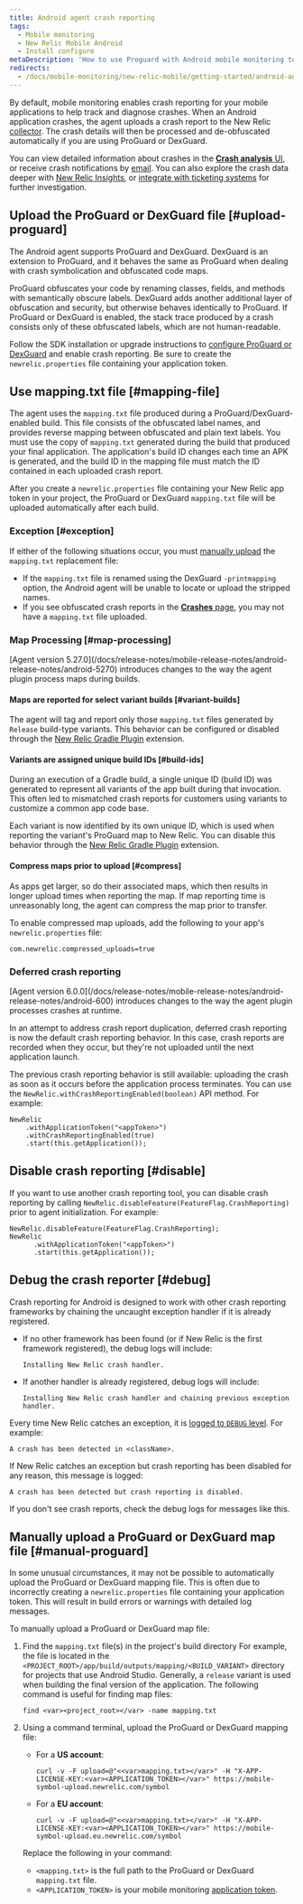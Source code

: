 ```yaml
---
title: Android agent crash reporting
tags:
  - Mobile monitoring
  - New Relic Mobile Android
  - Install configure
metaDescription: 'How to use Proguard with Android mobile monitoring to automatically process and de-obfuscate crash details.'
redirects:
  - /docs/mobile-monitoring/new-relic-mobile/getting-started/android-agent-crash-reporting
---
```


By default, mobile monitoring enables crash reporting for your mobile applications to help track and diagnose crashes. When an Android application crashes, the agent uploads a crash report to the New Relic [collector](/docs/accounts-partnerships/education/getting-started-new-relic/glossary#collector). The crash details will then be processed and de-obfuscated automatically if you are using ProGuard or DexGuard.

You can view detailed information about crashes in the [**Crash analysis** UI](/docs/mobile-monitoring/mobile-monitoring-ui/crashes/crash-analysis-group-filter-your-crashes), or receive crash notifications by [email](/docs/mobile-monitoring/mobile-monitoring-ui/crashes/receive-crash-notifications-email). You can also explore the crash data deeper with [New Relic Insights](/docs/mobile-monitoring/mobile-monitoring-ui/crashes/crash-analysis-group-filter-your-crashes#insights), or [integrate with ticketing systems](/docs/mobile-monitoring/mobile-monitoring-ui/crashes/file-tickets-mobile-app-crashes) for further investigation.

## Upload the ProGuard or DexGuard file [#upload-proguard]

The Android agent supports ProGuard and DexGuard. DexGuard is an extension to ProGuard, and it behaves the same as ProGuard when dealing with crash symbolication and obfuscated code maps.

ProGuard obfuscates your code by renaming classes, fields, and methods with semantically obscure labels. DexGuard adds another additional layer of obfuscation and security, but otherwise behaves identically to ProGuard. If ProGuard or DexGuard is enabled, the stack trace produced by a crash consists only of these obfuscated labels, which are not human-readable.

Follow the SDK installation or upgrade instructions to [configure ProGuard or DexGuard](/docs/mobile-monitoring/new-relic-mobile-android/install-configure/configure-proguard-or-dexguard-android-apps) and enable crash reporting. Be sure to create the `newrelic.properties` file containing your application token.

## Use mapping.txt file [#mapping-file]

The agent uses the `mapping.txt` file produced during a ProGuard/DexGuard-enabled build. This file consists of the obfuscated label names, and provides reverse mapping between obfuscated and plain text labels. You must use the copy of `mapping.txt` generated during the build that produced your final application. The application's build ID changes each time an APK is generated, and the build ID in the mapping file must match the ID contained in each uploaded crash report.

After you create a `newrelic.properties` file containing your New Relic app token in your project, the ProGuard or DexGuard `mapping.txt` file will be uploaded automatically after each build.

### Exception [#exception]

If either of the following situations occur, you must [manually upload](#manual-proguard) the `mapping.txt` replacement file:

* If the `mapping.txt` file is renamed using the DexGuard `-printmapping` option, the Android agent will be unable to locate or upload the stripped names.
* If you see obfuscated crash reports in the [**Crashes** page](/docs/mobile-monitoring/mobile-monitoring-ui/crashes/mobile-apps-crashes-dashboard), you may not have a `mapping.txt` file uploaded.

### Map Processing [#map-processing]

<Callout variant="important">
  [Agent version 5.27.0](/docs/release-notes/mobile-release-notes/android-release-notes/android-5270) introduces changes to the way the agent plugin process maps during builds.
</Callout>

#### Maps are reported for select variant builds [#variant-builds]

The agent will tag and report only those `mapping.txt` files generated by `Release` build-type variants. This behavior can be configured or disabled through the [New Relic Gradle Plugin](/docs/mobile-monitoring/new-relic-mobile-android/install-configure/configure-agent-gradle-plugin-extension) extension.

#### Variants are assigned unique build IDs [#build-ids]

During an execution of a Gradle build, a single unique ID (build ID) was generated to represent all variants of the app built during that invocation. This often led to mismatched crash reports for customers using variants to customize a common app code base.

Each variant is now identified by its own unique ID, which is used when reporting the variant's ProGuard map to New Relic. You can disable this behavior  through the [New Relic Gradle Plugin](/docs/mobile-monitoring/new-relic-mobile-android/install-configure/configure-agent-gradle-plugin-extension) extension.

#### Compress maps prior to upload [#compress]

As apps get larger, so do their associated maps, which then results in longer upload times when reporting the map. If map reporting time is unreasonably long, the agent can compress the map prior to transfer.

To enable compressed map uploads, add the following to your app's `newrelic.properties` file:

```
com.newrelic.compressed_uploads=true
```

### Deferred crash reporting

<Callout variant="important">
  [Agent version 6.0.0](/docs/release-notes/mobile-release-notes/android-release-notes/android-600) introduces changes to the way the agent plugin processes crashes at runtime.
</Callout>

In an attempt to address crash report duplication, deferred crash reporting is now the default crash reporting behavior. In this case, crash reports are recorded when they occur, but they're not uploaded until the next application launch.

The previous crash reporting behavior is still available: uploading the crash as soon as it occurs before the application process terminates. You can use the `NewRelic.withCrashReportingEnabled(boolean)` API method. For example:

```
NewRelic
    .withApplicationToken("<appToken>")
    .withCrashReportingEnabled(true)
    .start(this.getApplication());
```

## Disable crash reporting [#disable]

If you want to use another crash reporting tool, you can disable crash reporting by calling `NewRelic.disableFeature(FeatureFlag.CrashReporting)` prior to agent initialization. For example:

```
NewRelic.disableFeature(FeatureFlag.CrashReporting);
NewRelic
      .withApplicationToken("<appToken>")
      .start(this.getApplication());
```

## Debug the crash reporter [#debug]

Crash reporting for Android is designed to work with other crash reporting frameworks by chaining the uncaught exception handler if it is already registered.

* If no other framework has been found (or if New Relic is the first framework registered), the debug logs will include:

  ```
  Installing New Relic crash handler.
  ```
* If another handler is already registered, debug logs will include:

  ```
  Installing New Relic crash handler and chaining previous exception handler.
  ```

Every time New Relic catches an exception, it is [logged to `DEBUG` level](/docs/mobile-monitoring/new-relic-mobile-android/api-guides/android-agent-configuration-feature-flags#logging). For example:

```
A crash has been detected in <className>.
```

If New Relic catches an exception but crash reporting has been disabled for any reason, this message is logged:

```
A crash has been detected but crash reporting is disabled.
```

If you don't see crash reports, check the debug logs for messages like this.

## Manually upload a ProGuard or DexGuard map file [#manual-proguard]

In some unusual circumstances, it may not be possible to automatically upload the ProGuard or DexGuard mapping file. This is often due to incorrectly creating a `newrelic.properties` file containing your application token. This will result in build errors or warnings with detailed log messages.

To manually upload a ProGuard or DexGuard map file:

1. Find the `mapping.txt` file(s) in the project's build directory For example, the file is located in the `<PROJECT_ROOT>/app/build/outputs/mapping/<BUILD_VARIANT>` directory for projects that use Android Studio. Generally, a `release` variant is used when building the final version of the application. The following command is useful for finding map files:

   ```
   find <var><project_root></var> -name mapping.txt
   ```
2. Using a command terminal, upload the ProGuard or DexGuard mapping file:

   * For a **US account**:

     ```
     curl -v -F upload=@"<<var>mapping.txt></var>" -H "X-APP-LICENSE-KEY:<var><APPLICATION_TOKEN></var>" https://mobile-symbol-upload.newrelic.com/symbol
     ```

   * For a **EU account**:

     ```
     curl -v -F upload=@"<<var>mapping.txt></var>" -H "X-APP-LICENSE-KEY:<var><APPLICATION_TOKEN></var>" https://mobile-symbol-upload.eu.newrelic.com/symbol
     ```

   Replace the following in your command:

   * `<mapping.txt>` is the full path to the ProGuard or DexGuard `mapping.txt` file.
   * `<APPLICATION_TOKEN>` is your mobile monitoring [application token](/docs/mobile-monitoring/new-relic-mobile/maintenance/viewing-your-application-token).

